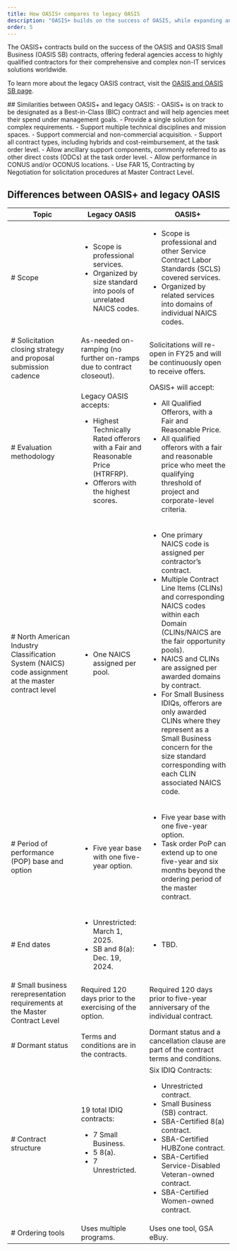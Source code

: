 ```yaml
---
title: How OASIS+ compares to legacy OASIS 
description: "OASIS+ builds on the success of OASIS, while expanding and streamlining its features. Learn more about how OASIS+ compares to its predecessor."
order: 5
---
```


The OASIS+ contracts build on the success of the OASIS and OASIS Small Business (OASIS SB) contracts, offering federal agencies access to highly qualified contractors for their comprehensive and complex non-IT services solutions worldwide.

To learn more about the legacy OASIS contract, visit the [OASIS and OASIS SB page](https://www.gsa.gov/buy-through-us/products-and-services/professional-services/buy-services/oasis-and-oasis-small-business?topnav=buy-through-us).

<GradientBox>
##  Similarities between OASIS+ and legacy OASIS: 
- OASIS+ is on track to be designated as a Best-in-Class (BIC) contract and will help agencies meet their spend under management goals.
- Provide a single solution for complex requirements.
- Support multiple technical disciplines and mission spaces.
- Support commercial and non-commercial acquisition.
- Support all contract types, including hybrids and cost-reimbursement, at the task order level.
- Allow ancillary support components, commonly referred to as other direct costs (ODCs) at the task order level.
- Allow performance in CONUS and/or OCONUS locations.
- Use FAR 15, Contracting by Negotiation for solicitation procedures at Master Contract Level.
</GradientBox>


## Differences between OASIS+ and legacy OASIS
| Topic | Legacy OASIS | OASIS+ 
| --------------------------| --------------------------| --------------------------|
| # Scope | <ul> <li> Scope is professional services. </li> <li> Organized by size standard into pools of unrelated NAICS codes.</li> </ul> | <ul> <li> Scope is professional and other Service Contract Labor Standards (SCLS) covered services. </li> <li> Organized by related services into domains of individual NAICS codes. </li> </ul> |
| # Solicitation closing strategy and proposal submission cadence | As-needed on-ramping (no further on-ramps due to contract closeout). | Solicitations will re-open in FY25 and will be continuously open to receive offers. |
| # Evaluation methodology | Legacy OASIS accepts: <ul> <li> Highest Technically Rated offerors with a Fair and Reasonable Price (HTRFRP).</li> <li> Offerors with the highest scores.</li> </ul> | OASIS+ will accept: <ul> <li> All Qualified Offerors, with a Fair and Reasonable Price. </li> <li> All qualified offerors with a fair and reasonable price who meet the qualifying threshold of project and corporate-level criteria. </li> </ul> |
| # North American Industry Classification System (NAICS) code assignment at the master contract level | <ul> <li> One NAICS assigned per pool. </li> </ul> | <ul> <li> One primary NAICS code is assigned per contractor’s contract. </li> <li> Multiple Contract Line Items (CLINs) and corresponding NAICS codes within each Domain (CLINs/NAICS are the fair opportunity pools). </li> <li> NAICS and CLINs are assigned per awarded domains by contract. </li> <li> For Small Business IDIQs, offerors are only awarded CLINs where they represent as a Small Business concern for the size standard corresponding with each CLIN associated NAICS code. </li> </ul> |
| # Period of performance (POP) base and option | <ul> <li> Five year base with one five-year option. </li> </ul> | <ul> <li> Five year base with one five-year option. </li> <li> Task order PoP can extend up to one five-year and six months beyond the ordering period of the master contract. </li> </ul> |
| # End dates | <ul> <li> Unrestricted: March 1, 2025. </li> <li> SB and 8(a): Dec. 19, 2024. </li> </ul> | <ul> <li> TBD. </li> </ul> |
| # Small business rerepresentation requirements at the Master Contract Level | Required 120 days prior to the exercising of the option. | Required 120 days prior to five-year anniversary of the individual contract. |
| # Dormant status | Terms and conditions are in the contracts. |  Dormant status and a cancellation clause are part of the contract terms and conditions. |
| # Contract structure | 19 total IDIQ contracts: <ul> <li> 7 Small Business. </li> <li> 5 8(a). </li> <li> 7 Unrestricted. </li> </ul> | Six IDIQ Contracts: <ul> <li> Unrestricted contract. </li> <li> Small Business (SB) contract. </li> <li> SBA-Certified 8(a) contract. </li> <li> SBA-Certified HUBZone contract. </li><li> SBA-Certified Service-Disabled Veteran-owned contract. </li><li> SBA-Certified Women-owned contract. </li> </ul> |
| # Ordering tools | Uses multiple programs. | Uses one tool, GSA eBuy. |








